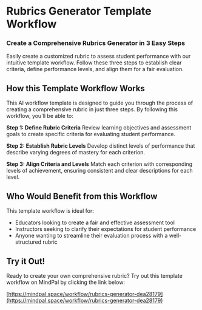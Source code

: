 


**Rubrics Generator Template Workflow**
=====================================

### Create a Comprehensive Rubrics Generator in 3 Easy Steps

Easily create a customized rubric to assess student performance with our intuitive template workflow. Follow these three steps to establish clear criteria, define performance levels, and align them for a fair evaluation.

**How this Template Workflow Works**
------------------------------------

This AI workflow template is designed to guide you through the process of creating a comprehensive rubric in just three steps. By following this workflow, you'll be able to:

**Step 1: Define Rubric Criteria**
Review learning objectives and assessment goals to create specific criteria for evaluating student performance.

**Step 2: Establish Rubric Levels**
Develop distinct levels of performance that describe varying degrees of mastery for each criterion.

**Step 3: Align Criteria and Levels**
Match each criterion with corresponding levels of achievement, ensuring consistent and clear descriptions for each level.

**Who Would Benefit from this Workflow**
-----------------------------------------

This template workflow is ideal for:

* Educators looking to create a fair and effective assessment tool
* Instructors seeking to clarify their expectations for student performance
* Anyone wanting to streamline their evaluation process with a well-structured rubric

**Try it Out!**
---------------

Ready to create your own comprehensive rubric? Try out this template workflow on MindPal by clicking the link below:

[https://mindpal.space/workflow/rubrics-generator-dea28179](https://mindpal.space/workflow/rubrics-generator-dea28179)


<PageFooter />

